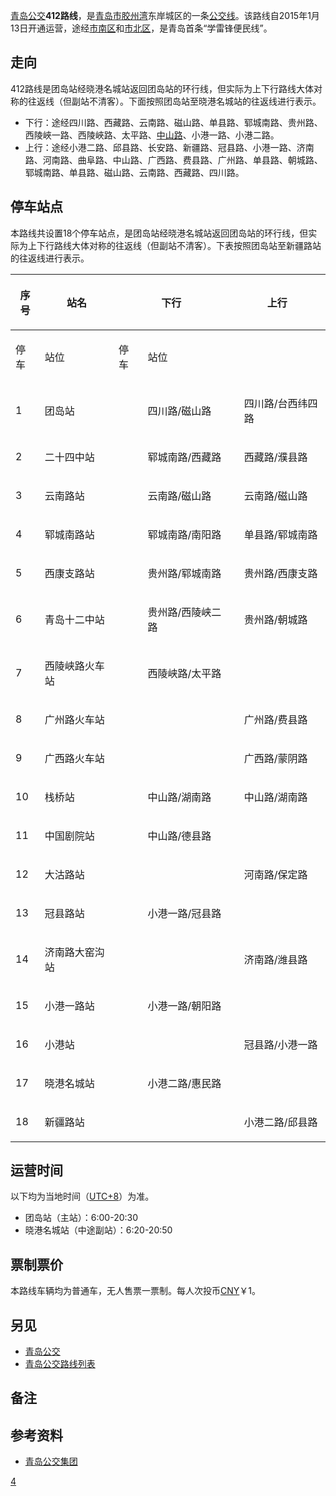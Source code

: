 {{Infobox Bus Route 
| image= [[File:SWB6820MG+412.jpg|250px]]
| number= 412路
| operator= [[青岛公交#青岛公交集团|公交]]隧道巴士第三分公司{{参|{{cite|url=http://qd.house.sina.com.cn/news/2015-01-17/08225962010756957662778.shtml|title=412路“超短”微公交现身岛城 提供出行便利|date=2015-01-17|publisher=新浪网转载青岛财经日报|accessdate=2016-10-20|archive-date=2016-10-21|archive-url=https://web.archive.org/web/20161021002920/http://qd.house.sina.com.cn/news/2015-01-17/08225962010756957662778.shtml|dead-url=no}}}}
| garage= 四川路停车场站
| length= 11 [[千米|km]]
| time= 
| start= 团岛站
| via= 晓港名城站
| end= 团岛站
| level= 
| frequency= 
| Other_route= 
| vehicle=上海申沃 SWB6820MG
| Fare= [[CNY|CNY]] ¥ 1
| Section_Fare1=
| Section_Fare2=
| compete= 
| bgcolor= green
| fontcolor= white
}}
[[青岛公交|青岛公交]]'''412路线'''，是[[青岛市|青岛市]][[胶州湾|胶州湾]]东岸城区的一条[[青岛公交路线列表|公交线]]。该路线自2015年1月13日开通运营，途经[[市南区|市南区]]和[[市北区|市北区]]{{参|name=地图|{{cite|url=http://ditu.amap.com/search?query=412%E8%B7%AF&city=370200|title=高德地图 青岛412路|publisher=高德地图|accessdate=2016-10-20|archive-date=2016-10-21|archive-url=https://web.archive.org/web/20161021002011/http://ditu.amap.com/search?query=412%E8%B7%AF&city=370200|dead-url=no}}}}，是青岛首条“学雷锋便民线”{{参|name=财经网|{{cite|url=http://www.qdcaijing.com/2015/0112/116604.shtml|title=青岛开通首条“学雷锋便民线” 覆盖小港区域盲点|publisher=青岛财经网|date=2015-01-12|author=李倚慰|access-date=2016-10-20|archive-url=https://web.archive.org/web/20161021010342/http://www.qdcaijing.com/2015/0112/116604.shtml|archive-date=2016-10-21|dead-url=yes}}}}{{参|name=新闻网|{{cite|url=http://news.qingdaonews.com/qingdao/2015-01/14/content_10868843.htm|title=公交412路线开通 团岛至晓港名城微循环|publisher=青岛新闻网-青报网|date=2015-01-14|author=周建亮|accessdate=2016-10-20|archive-date=2016-10-21|archive-url=https://web.archive.org/web/20161021010248/http://news.qingdaonews.com/qingdao/2015-01/14/content_10868843.htm|dead-url=no}}}}。

==走向==
412路线是团岛站经晓港名城站返回团岛站的环行线，但实际为上下行路线大体对称的往返线（但副站不清客）。下面按照团岛站至晓港名城站的往返线进行表示。
*下行：途经四川路、西藏路、云南路、磁山路、单县路、郓城南路、贵州路、西陵峽一路、西陵峽路、太平路、[[中山路_(青岛)|中山路]]、小港一路、小港二路。
*上行：途经小港二路、邱县路、长安路、新疆路、冠县路、小港一路、济南路、河南路、曲阜路、中山路、广西路、费县路、广州路、单县路、朝城路、郓城南路、单县路、磁山路、云南路、西藏路、四川路。{{参|name=财经网}}{{参|name=半岛网|{{cite|url=http://news.bandao.cn/news_html/201501/20150112/news_20150112_2492690.shtml|title=团岛至晓港名城开通412路微公交 全程票价1元|publisher=半岛网|date=2015-01-12|author=徐圆|accessdate=2016-10-20|archive-date=2018-02-01|archive-url=https://web.archive.org/web/20180201192942/http://news.bandao.cn/news_html/201501/20150112/news_20150112_2492690.shtml|dead-url=no}}}}{{参|name=新闻网}}{{参|name=地图}}

==停车站点==
本路线共设置18个停车站点，是团岛站经晓港名城站返回团岛站的环行线，但实际为上下行路线大体对称的往返线（但副站不清客）。下表按照团岛站至新疆路站的往返线进行表示。{{参|name=官网|{{cite|url=http://www.qdbus.com.cn/web/XianLuList2.aspx?type=412|title=智能出行 > 线路站点 > 412路|publisher=青岛公交集团网站|access-date=2016-09-20|archive-url=https://web.archive.org/web/20161021013746/http://www.qdbus.com.cn/web/XianLuList2.aspx?type=412|archive-date=2016-10-21|dead-url=yes}}}}{{参|name=财经网}}{{参|name=半岛网}}{{参|name=新闻网}}
{| class="wikitable" 
!rowspan="2" |序号!!rowspan="2" |站名!!colspan="2" |下行!!colspan="2" |上行!!rowspan="2" |换乘地铁!!rowspan="2" |备注
|-
!停车!!站位!!停车!!站位
|-
|1||团岛站||{{QP|下}}{{QP|bus}}||四川路/磁山路||{{QP|上}}{{QP|bus}}||四川路/台西纬四路||[[贵州路站|贵州路站]]（{{QM|1短}}）||
|-
|2||二十四中站||{{QP|下}}{{QP|bus}}||郓城南路/西藏路||{{QP|上}}{{QP|bus}}||西藏路/濮县路||[[西镇站|西镇站]]（{{QM|1短}}）||
|-
|3||云南路站||{{QP|下}}{{QP|bus}}||云南路/磁山路||{{QP|上}}{{QP|bus}}||云南路/磁山路||||
|-
|4||郓城南路站||{{QP|下}}{{QP|bus}}||郓城南路/南阳路||{{QP|上}}{{QP|bus}}||单县路/郓城南路||||
|-
|5||西康支路站||{{QP|下}}{{QP|bus}}||贵州路/郓城南路||{{QP|上}}{{QP|bus}}||贵州路/西康支路|| ||
|-
|6||青岛十二中站||{{QP|下}}{{QP|bus}}||贵州路/西陵峡二路||{{QP|上}}{{QP|bus}}||贵州路/朝城路||||
|-
|7||西陵峡路火车站||{{QP|下}}{{QP|bus}}||西陵峡路/太平路||||||[[青岛站|青岛站]]（{{QM|1短}}、{{QM|3短}}）||
|-
|8||广州路火车站||||||{{QP|上}}{{QP|bus}}||广州路/费县路||[[青岛站|青岛站]]（{{QM|1短}}、{{QM|3短}}）||
|-
|9||广西路火车站||||||{{QP|上}}{{QP|bus}}||广西路/蒙阴路||[[青岛站|青岛站]]（{{QM|1短}}、{{QM|3短}}）||
|-
|10||栈桥站||{{QP|下}}{{QP|bus}}||中山路/湖南路||{{QP|上}}{{QP|bus}}||中山路/湖南路||||
|-
|11||中国剧院站||{{QP|下}}{{QP|bus}}||中山路/德县路||||||||单向站
|-
|12||大沽路站||||||{{QP|上}}{{QP|bus}}||河南路/保定路||||
|-
|13||冠县路站||{{QP|下}}{{QP|bus}}||小港一路/冠县路||||||||单向站
|-
|14||济南路大窑沟站||||||{{QP|上}}{{QP|bus}}||济南路/潍县路||[[中山路站|中山路站]]（{{QM|1短}}）||
|-
|15||小港一路站||{{QP|下}}{{QP|bus}}||小港一路/朝阳路||||||||单向站
|-
|16||小港站||||||{{QP|上}}{{QP|bus}}||冠县路/小港一路||||单向站
|-
|17||晓港名城站||{{QP|下}}{{QP|bus}}||小港二路/惠民路||||||||中途副站
|-
|18||新疆路站||{{QP|下右}}||||{{QP|右上}}{{QP|bus}}||小港二路/邱县路||||单向站
|}

==运营时间==
以下均为当地时间（[[UTC+8|UTC+8]]）为准。{{参|name=财经网}}{{参|name=半岛网}}{{参|name=新闻网}}
*团岛站（主站）：6:00-20:30
*晓港名城站（中途副站）：6:20-20:50

==票制票价==
{{See also|青岛公交#票制票价}}
本路线车辆均为普通车，无人售票一票制。每人次投币[[人民币|CNY]]￥1。{{参|name=财经网}}{{参|name=半岛网}}{{参|name=新闻网}}

== 另见 ==
*[[青岛公交|青岛公交]]
*[[青岛公交路线列表|青岛公交路线列表]]

==备注==
{{ReflistH}}
{{NoteFoot}}
{{ReflistF}}

== 参考资料 ==
{{ReflistH}}
* [http://www.qd-bus.com.cn/ 青岛公交集团]{{dead link|date=2018年5月 |bot=InternetArchiveBot |fix-attempted=yes }}
{{RefFoot}}
{{ReflistF}}
{{青岛公交路线}}
[[Category:青岛公交路线|4]]